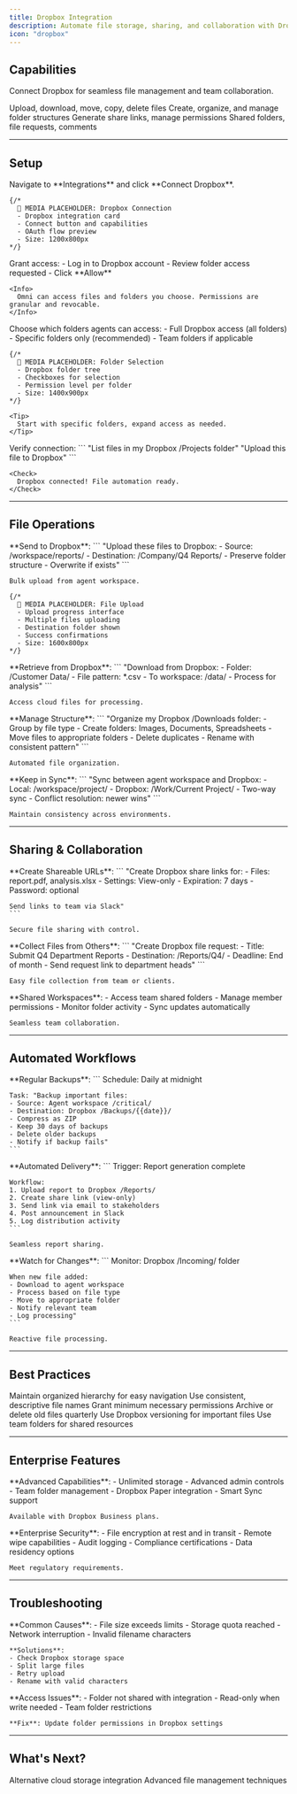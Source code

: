 ```yaml
---
title: Dropbox Integration
description: Automate file storage, sharing, and collaboration with Dropbox
icon: "dropbox"
---
```


## Capabilities

Connect Dropbox for seamless file management and team collaboration.

<CardGroup cols={2}>
  <Card title="File Operations" icon="file">
    Upload, download, move, copy, delete files
  </Card>
  <Card title="Folder Management" icon="folder">
    Create, organize, and manage folder structures
  </Card>
  <Card title="Sharing" icon="share">
    Generate share links, manage permissions
  </Card>
  <Card title="Team Collaboration" icon="users">
    Shared folders, file requests, comments
  </Card>
</CardGroup>

---

## Setup

<Steps>
  <Step title="Connect Dropbox">
    Navigate to **Integrations** and click **Connect Dropbox**.

    {/* 
      📸 MEDIA PLACEHOLDER: Dropbox Connection
      - Dropbox integration card
      - Connect button and capabilities
      - OAuth flow preview
      - Size: 1200x800px
    */}
  </Step>

  <Step title="Dropbox Authorization">
    Grant access:
    - Log in to Dropbox account
    - Review folder access requested
    - Click **Allow**

    <Info>
      Omni can access files and folders you choose. Permissions are granular and revocable.
    </Info>
  </Step>

  <Step title="Select Folders">
    Choose which folders agents can access:
    - Full Dropbox access (all folders)
    - Specific folders only (recommended)
    - Team folders if applicable

    {/* 
      📸 MEDIA PLACEHOLDER: Folder Selection
      - Dropbox folder tree
      - Checkboxes for selection
      - Permission level per folder
      - Size: 1400x900px
    */}

    <Tip>
      Start with specific folders, expand access as needed.
    </Tip>
  </Step>

  <Step title="Test Integration">
    Verify connection:
    ```
    "List files in my Dropbox /Projects folder"
    "Upload this file to Dropbox"
    ```

    <Check>
      Dropbox connected! File automation ready.
    </Check>
  </Step>
</Steps>

---

## File Operations

<Tabs>
  <Tab title="Upload Files">
    **Send to Dropbox**:
    ```
    "Upload these files to Dropbox:
    - Source: /workspace/reports/
    - Destination: /Company/Q4 Reports/
    - Preserve folder structure
    - Overwrite if exists"
    ```

    Bulk upload from agent workspace.

    {/* 
      📸 MEDIA PLACEHOLDER: File Upload
      - Upload progress interface
      - Multiple files uploading
      - Destination folder shown
      - Success confirmations
      - Size: 1600x800px
    */}
  </Tab>

  <Tab title="Download Files">
    **Retrieve from Dropbox**:
    ```
    "Download from Dropbox:
    - Folder: /Customer Data/
    - File pattern: *.csv
    - To workspace: /data/
    - Process for analysis"
    ```

    Access cloud files for processing.
  </Tab>

  <Tab title="File Organization">
    **Manage Structure**:
    ```
    "Organize my Dropbox /Downloads folder:
    - Group by file type
    - Create folders: Images, Documents, Spreadsheets
    - Move files to appropriate folders
    - Delete duplicates
    - Rename with consistent pattern"
    ```

    Automated file organization.
  </Tab>

  <Tab title="Sync Operations">
    **Keep in Sync**:
    ```
    "Sync between agent workspace and Dropbox:
    - Local: /workspace/project/
    - Dropbox: /Work/Current Project/
    - Two-way sync
    - Conflict resolution: newer wins"
    ```

    Maintain consistency across environments.
  </Tab>
</Tabs>

---

## Sharing & Collaboration

<AccordionGroup>
  <Accordion title="Generate Share Links" icon="link">
    **Create Shareable URLs**:
    ```
    "Create Dropbox share links for:
    - Files: report.pdf, analysis.xlsx
    - Settings: View-only
    - Expiration: 7 days
    - Password: optional
    
    Send links to team via Slack"
    ```

    Secure file sharing with control.
  </Accordion>

  <Accordion title="File Requests" icon="inbox">
    **Collect Files from Others**:
    ```
    "Create Dropbox file request:
    - Title: Submit Q4 Department Reports
    - Destination: /Reports/Q4/
    - Deadline: End of month
    - Send request link to department heads"
    ```

    Easy file collection from team or clients.
  </Accordion>

  <Accordion title="Team Folders" icon="users">
    **Shared Workspaces**:
    - Access team shared folders
    - Manage member permissions
    - Monitor folder activity
    - Sync updates automatically

    Seamless team collaboration.
  </Accordion>
</AccordionGroup>

---

## Automated Workflows

<Tabs>
  <Tab title="Backup Automation">
    **Regular Backups**:
    ```
    Schedule: Daily at midnight
    
    Task: "Backup important files:
    - Source: Agent workspace /critical/
    - Destination: Dropbox /Backups/{{date}}/
    - Compress as ZIP
    - Keep 30 days of backups
    - Delete older backups
    - Notify if backup fails"
    ```
  </Tab>

  <Tab title="Report Distribution">
    **Automated Delivery**:
    ```
    Trigger: Report generation complete
    
    Workflow:
    1. Upload report to Dropbox /Reports/
    2. Create share link (view-only)
    3. Send link via email to stakeholders
    4. Post announcement in Slack
    5. Log distribution activity
    ```

    Seamless report sharing.
  </Tab>

  <Tab title="File Monitoring">
    **Watch for Changes**:
    ```
    Monitor: Dropbox /Incoming/ folder
    
    When new file added:
    - Download to agent workspace
    - Process based on file type
    - Move to appropriate folder
    - Notify relevant team
    - Log processing"
    ```

    Reactive file processing.
  </Tab>
</Tabs>

---

## Best Practices

<CardGroup cols={2}>
  <Card title="Folder Structure" icon="sitemap">
    Maintain organized hierarchy for easy navigation
  </Card>
  <Card title="Naming Conventions" icon="signature">
    Use consistent, descriptive file names
  </Card>
  <Card title="Access Control" icon="lock">
    Grant minimum necessary permissions
  </Card>
  <Card title="Regular Cleanup" icon="broom">
    Archive or delete old files quarterly
  </Card>
  <Card title="Version Control" icon="clock-rotate-left">
    Use Dropbox versioning for important files
  </Card>
  <Card title="Team Folders" icon="users">
    Use team folders for shared resources
  </Card>
</CardGroup>

---

## Enterprise Features

<AccordionGroup>
  <Accordion title="Dropbox Business" icon="briefcase">
    **Advanced Capabilities**:
    - Unlimited storage
    - Advanced admin controls
    - Team folder management
    - Dropbox Paper integration
    - Smart Sync support

    Available with Dropbox Business plans.
  </Accordion>

  <Accordion title="Security & Compliance" icon="shield-halved">
    **Enterprise Security**:
    - File encryption at rest and in transit
    - Remote wipe capabilities
    - Audit logging
    - Compliance certifications
    - Data residency options

    Meet regulatory requirements.
  </Accordion>
</AccordionGroup>

---

## Troubleshooting

<AccordionGroup>
  <Accordion title="Upload Failed" icon="triangle-exclamation">
    **Common Causes**:
    - File size exceeds limits
    - Storage quota reached
    - Network interruption
    - Invalid filename characters

    **Solutions**:
    - Check Dropbox storage space
    - Split large files
    - Retry upload
    - Rename with valid characters
  </Accordion>

  <Accordion title="Permission Denied" icon="ban">
    **Access Issues**:
    - Folder not shared with integration
    - Read-only when write needed
    - Team folder restrictions

    **Fix**: Update folder permissions in Dropbox settings
  </Accordion>
</AccordionGroup>

---

## What's Next?

<CardGroup cols={2}>
  <Card
    title="Google Drive"
    icon="google-drive"
    href="/guides/integrations/overview"
  >
    Alternative cloud storage integration
  </Card>
  <Card
    title="File Operations"
    icon="file"
    href="/guides/advanced/file-operations"
  >
    Advanced file management techniques
  </Card>
</CardGroup>
